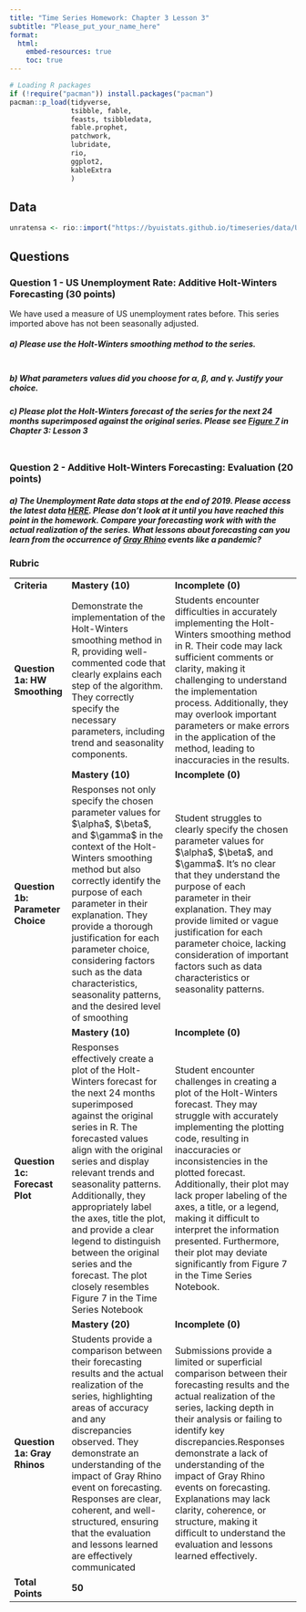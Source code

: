 ---
title: "Time Series Homework: Chapter 3 Lesson 3"
subtitle: "Please_put_your_name_here"
format: 
  html:
    embed-resources: true
    toc: true
---

```{r, echo=FALSE, message=FALSE, warning=FALSE}

# Loading R packages
if (!require("pacman")) install.packages("pacman")
pacman::p_load(tidyverse, 
               tsibble, fable,
               feasts, tsibbledata,
               fable.prophet,
               patchwork,
               lubridate, 
               rio,
               ggplot2,
               kableExtra
               )
```

## Data

```{r, message=FALSE}

unratensa <- rio::import("https://byuistats.github.io/timeseries/data/UNRATENSA.csv")


```

## Questions

### Question 1 - US Unemployment Rate: Additive Holt-Winters Forecasting (30 points)

We have used a measure of US unemployment rates before. This series imported above has not been seasonally adjusted.

##### a) Please use the Holt-Winters smoothing method to the series.

::: {.callout-note title="Answer" icon="false"}
```{r}



```
:::

##### b) What parameters values did you choose for $\alpha$, $\beta$, and $\gamma$. Justify your choice.

::: {.callout-note title="Answer" icon="false"}
<!-- Delete this and put your answer here. The three colons mark the end of your answer. -->
:::

##### c) Please plot the Holt-Winters forecast of the series for the next 24 months superimposed against the original series. Please see [Figure 7](https://byuistats.github.io/timeseries/chapter_3_lesson_3.html#fig-crime-hw-forecast) in Chapter 3: Lesson 3

::: {.callout-note title="Answer" icon="false"}
```{r}



```
:::

### Question 2 - Additive Holt-Winters Forecasting: Evaluation (20 points)

##### a) The Unemployment Rate data stops at the end of 2019. Please access the latest data [HERE](https://fred.stlouisfed.org/series/UNRATENSA). Please don't look at it until you have reached this point in the homework. Compare your forecasting work with with the actual realization of the series. What lessons about forecasting can you learn from the occurrence of [Gray Rhino](https://chatgpt.com/share/6712c9e5-4f58-8005-888d-acae9895bd05) events like a pandemic?

::: {.callout-note title="Answer" icon="false"}
<!-- Delete this and put your answer here. The three colons mark the end of your answer. -->
:::

### Rubric

|                                   |                                                                                                                                                                                                                                                                                                                                                                                                                                                                            |                                                                                                                                                                                                                                                                                                                                                                                                                                                                     |
|-----------------------------------|----------------------------------------------------------------------------------------------------------------------------------------------------------------------------------------------------------------------------------------------------------------------------------------------------------------------------------------------------------------------------------------------------------------------------------------------------------------------------|---------------------------------------------------------------------------------------------------------------------------------------------------------------------------------------------------------------------------------------------------------------------------------------------------------------------------------------------------------------------------------------------------------------------------------------------------------------------|
| **Criteria**                      | **Mastery (10)**                                                                                                                                                                                                                                                                                                                                                                                                                                                           | **Incomplete (0)**                                                                                                                                                                                                                                                                                                                                                                                                                                                  |
| **Question 1a: HW Smoothing**     | Demonstrate the implementation of the Holt-Winters smoothing method in R, providing well-commented code that clearly explains each step of the algorithm. They correctly specify the necessary parameters, including trend and seasonality components.                                                                                                                                                                                                                     | Students encounter difficulties in accurately implementing the Holt-Winters smoothing method in R. Their code may lack sufficient comments or clarity, making it challenging to understand the implementation process. Additionally, they may overlook important parameters or make errors in the application of the method, leading to inaccuracies in the results.                                                                                                |
|                                   | **Mastery (10)**                                                                                                                                                                                                                                                                                                                                                                                                                                                           | **Incomplete (0)**                                                                                                                                                                                                                                                                                                                                                                                                                                                  |
| **Question 1b: Parameter Choice** | Responses not only specify the chosen parameter values for \$\\alpha\$, \$\\beta\$, and \$\\gamma\$ in the context of the Holt-Winters smoothing method but also correctly identify the purpose of each parameter in their explanation. They provide a thorough justification for each parameter choice, considering factors such as the data characteristics, seasonality patterns, and the desired level of smoothing                                                    | Student struggles to clearly specify the chosen parameter values for \$\\alpha\$, \$\\beta\$, and \$\\gamma\$. It's no clear that they understand the purpose of each parameter in their explanation. They may provide limited or vague justification for each parameter choice, lacking consideration of important factors such as data characteristics or seasonality patterns.                                                                                   |
|                                   | **Mastery (10)**                                                                                                                                                                                                                                                                                                                                                                                                                                                           | **Incomplete (0)**                                                                                                                                                                                                                                                                                                                                                                                                                                                  |
| **Question 1c: Forecast Plot**    | Responses effectively create a plot of the Holt-Winters forecast for the next 24 months superimposed against the original series in R. The forecasted values align with the original series and display relevant trends and seasonality patterns. Additionally, they appropriately label the axes, title the plot, and provide a clear legend to distinguish between the original series and the forecast. The plot closely resembles Figure 7 in the Time Series Notebook | Student encounter challenges in creating a plot of the Holt-Winters forecast. They may struggle with accurately implementing the plotting code, resulting in inaccuracies or inconsistencies in the plotted forecast. Additionally, their plot may lack proper labeling of the axes, a title, or a legend, making it difficult to interpret the information presented. Furthermore, their plot may deviate significantly from Figure 7 in the Time Series Notebook. |
|                                   | **Mastery (20)**                                                                                                                                                                                                                                                                                                                                                                                                                                                           | **Incomplete (0)**                                                                                                                                                                                                                                                                                                                                                                                                                                                  |
| **Question 1a: Gray Rhinos**      | Students provide a comparison between their forecasting results and the actual realization of the series, highlighting areas of accuracy and any discrepancies observed. They demonstrate an understanding of the impact of Gray Rhino event on forecasting. Responses are clear, coherent, and well-structured, ensuring that the evaluation and lessons learned are effectively communicated                                                                             | Submissions provide a limited or superficial comparison between their forecasting results and the actual realization of the series, lacking depth in their analysis or failing to identify key discrepancies.Responses demonstrate a lack of understanding of the impact of Gray Rhino events on forecasting. Explanations may lack clarity, coherence, or structure, making it difficult to understand the evaluation and lessons learned effectively.             |
| **Total Points**                  | **50**                                                                                                                                                                                                                                                                                                                                                                                                                                                                     |                                                                                                                                                                                                                                                                                                                                                                                                                                                                     |
